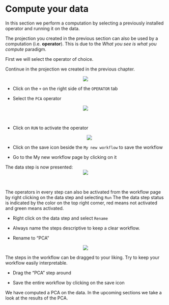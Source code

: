 # Compute your data
In this section we perform a computation by selecting a previously installed operator and running it on the data.


The projection you created in the previous section can also be used by a computation (i.e. __operator__).
This is due to the _What you see is what you compute_ paradigm. 

First we will select the operator of choice.

Continue in the projection we created in the previous chapter.

<center><img src="images/Compute_add.png"></center>

* Click on the `+` on the right side of the `OPERATOR` tab

* Select  the `PCA` operator

<center><img src="images/Compute_PCA.png"></center>\


* Click on `RUN` to activate the operator
<center><img src="images/Compute_run.png"></center>

* Click on the save icon beside the `My new workflow` to save the workflow

* Go to the My new workflow page by clicking on it

The data step is now presented:
<center><img src="images/Compute_renamerun.png"></center>\

The operators in every step can also be activated from the workflow page by right clicking on the data step and selecting `Run`
The the data step status is indicated by the color on the top right corner, red means not activated and green means activated.

* Right click on the data step and select `Rename`

* Always name the steps descriptive to keep a clear workflow. 
* Rename to "PCA" 

<center><img src="images/Compute_renamed.png"></center>

The steps in the workflow can be dragged to your liking. Try to keep your workflow easily interpretable.

* Drag the "PCA" step around

* Save the entire workflow by clicking on the save icon

We have computed a PCA on the data. In the upcoming sections we take a look at the results of the PCA. 